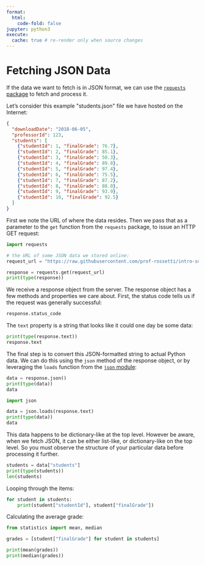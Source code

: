 ```yaml
---
format:
  html:
    code-fold: false
jupyter: python3
execute:
  cache: true # re-render only when source changes
---
```



# Fetching JSON Data

If the data we want to fetch is in JSON format, we can use the [`requests` package](https://requests.readthedocs.io/en/latest/){target=blank} to fetch and process it.

Let's consider this example \"students.json\" file we have hosted on the Internet:


```json
{
  "downloadDate": "2018-06-05",
  "professorId": 123,
  "students": [
    {"studentId": 1, "finalGrade": 76.7},
    {"studentId": 2, "finalGrade": 85.1},
    {"studentId": 3, "finalGrade": 50.3},
    {"studentId": 4, "finalGrade": 89.8},
    {"studentId": 5, "finalGrade": 97.4},
    {"studentId": 6, "finalGrade": 75.5},
    {"studentId": 7, "finalGrade": 87.2},
    {"studentId": 8, "finalGrade": 88.0},
    {"studentId": 9, "finalGrade": 93.9},
    {"studentId": 10, "finalGrade": 92.5}
  ]
}
```



First we note the URL of where the data resides. Then we pass that as a parameter to the `get` function from the `requests` package, to issue an HTTP GET request:

```python
import requests

# the URL of some JSON data we stored online:
request_url = "https://raw.githubusercontent.com/prof-rossetti/intro-software-dev-python-book/main/docs/data/gradebook.json"

response = requests.get(request_url)
print(type(response))
```

We receive a response object from the server. The response object has a few methods and properties we care about. First, the status code tells us if the request was generally successful:

```python
response.status_code
```

The `text` property is a string that looks like it could one day be some data:

```python
print(type(response.text))
response.text
```

The final step is to convert this JSON-formatted string to actual Python data. We can do this using the `json` method of the response object, or by leveraging the `loads` function from the [`json` module](https://docs.python.org/3/library/json.html){target=blank}:


```python
data = response.json()
print(type(data))
data
```

```python
import json

data = json.loads(response.text)
print(type(data))
data
```

This data happens to be dictionary-like at the top level. However be aware, when we fetch JSON, it can be either list-like, or dictionary-like on the top level. So you must observe the structure of your particular data before processing it further.

```python
students = data["students"]
print(type(students))
len(students)
```

Looping through the items:

```python
for student in students:
    print(student["studentId"], student["finalGrade"])
```


Calculating the average grade:

```python
from statistics import mean, median

grades = [student["finalGrade"] for student in students]

print(mean(grades))
print(median(grades))
```
